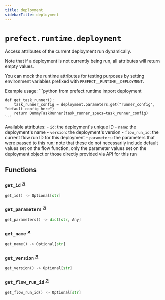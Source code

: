 ```yaml
---
title: deployment
sidebarTitle: deployment
---
```


# `prefect.runtime.deployment`



Access attributes of the current deployment run dynamically.

Note that if a deployment is not currently being run, all attributes will return empty values.

You can mock the runtime attributes for testing purposes by setting environment variables
prefixed with `PREFECT__RUNTIME__DEPLOYMENT`.

Example usage:
    ```python
    from prefect.runtime import deployment

    def get_task_runner():
        task_runner_config = deployment.parameters.get("runner_config", "default config here")
        return DummyTaskRunner(task_runner_specs=task_runner_config)
    ```

Available attributes:
    - `id`: the deployment's unique ID
    - `name`: the deployment's name
    - `version`: the deployment's version
    - `flow_run_id`: the current flow run ID for this deployment
    - `parameters`: the parameters that were passed to this run; note that these do not necessarily
        include default values set on the flow function, only the parameter values set on the deployment
        object or those directly provided via API for this run


## Functions

### `get_id` <sup><a href="https://github.com/prefecthq/prefect/blob/main/src/prefect/runtime/deployment.py#L107" target="_blank">↗</a></sup>

```python
get_id() -> Optional[str]
```

### `get_parameters` <sup><a href="https://github.com/prefecthq/prefect/blob/main/src/prefect/runtime/deployment.py#L125" target="_blank">↗</a></sup>

```python
get_parameters() -> dict[str, Any]
```

### `get_name` <sup><a href="https://github.com/prefecthq/prefect/blob/main/src/prefect/runtime/deployment.py#L136" target="_blank">↗</a></sup>

```python
get_name() -> Optional[str]
```

### `get_version` <sup><a href="https://github.com/prefecthq/prefect/blob/main/src/prefect/runtime/deployment.py#L148" target="_blank">↗</a></sup>

```python
get_version() -> Optional[str]
```

### `get_flow_run_id` <sup><a href="https://github.com/prefecthq/prefect/blob/main/src/prefect/runtime/deployment.py#L160" target="_blank">↗</a></sup>

```python
get_flow_run_id() -> Optional[str]
```
